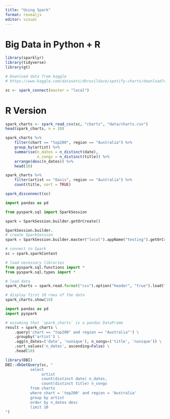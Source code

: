 ---
title: "Using Spark"
format: revealjs
editor: visual
---

# Big Data in Python + R

```{r}
library(sparklyr)
library(tidyverse)
library(gt)

# Download data from kaggle
# https://www.kaggle.com/datasets/dhruvildave/spotify-charts/download?datasetVersionNumber=85

sc <- spark_connect(master = "local")

```

# R Version

```{r}
spark_charts <- spark_read_csv(sc, "charts", "data/charts.csv")
head(spark_charts, n = 10)

```

```{r}

spark_charts %>% 
    filter(chart == "top200", region == "Australia") %>% 
    group_by(artist) %>% 
    summarise(n_dates = n_distinct(date), 
              n_songs = n_distinct(title)) %>% 
    arrange(desc(n_dates)) %>% 
    head(10) 

```
```{r}

spark_charts %>% 
    filter(artist == "Oasis", region == "Australia") %>% 
    count(title, sort = TRUE) 

```


```{r}

spark_disconnect(sc)

```


```{python}
import pandas as pd

from pyspark.sql import SparkSession

spark = SparkSession.builder.getOrCreate()

SparkSession.builder.
# create SparkSession
spark = SparkSession.builder.master("local").appName("testing").getOrCreate()

# connect to Spark
sc = spark.sparkContext

# load necessary libraries
from pyspark.sql.functions import *
from pyspark.sql.types import *

# load data
spark_charts = spark.read.format("csv").option("header", "true").load("data/charts.csv")

# display first 10 rows of the data
spark_charts.show(10)

```

```{python}
import pandas as pd
import pyspark 

# assuming that `spark_charts` is a pandas DataFrame
result = spark_charts \
    .query('chart == "top200" and region == "Australia"') \
    .groupby('artist') \
    .agg(n_dates=('date', 'nunique'), n_songs=('title', 'nunique')) \
    .sort_values('n_dates', ascending=False) \
    .head(10)

```



```{r}
library(DBI)
DBI::dbGetQuery(sc, "
           select
                artist
                count(distinct date) n_dates,
                count(distinct title) n_songs
           from charts
           where chart = 'top200' and region = 'Australia'
           group by artist
           order by n_dates desc
           limit 10
")

```
